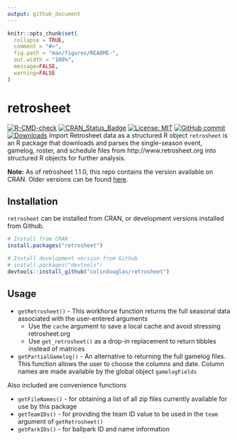 ```yaml
---
output: github_document
---
```


```r
knitr::opts_chunk$set(
  collapse = TRUE, 
  comment = "#>",
  fig.path = "man/figures/README-",
  out.width = "100%",
  message=FALSE, 
  warning=FALSE
)
``` 
# retrosheet
<!-- badges: start -->

[![R-CMD-check](https://github.com/colindouglas/retrosheet/actions/workflows/R-CMD-check.yaml/badge.svg)](https://github.com/colindouglas/retrosheet/actions/workflows/R-CMD-check.yaml)
[![CRAN\_Status\_Badge](https://www.r-pkg.org/badges/version/retrosheet)](https://cran.r-project.org/package=retrosheet)
[![License: MIT](https://img.shields.io/badge/license-GPL%20(%3E%3D%202)-blue.svg)](https://opensource.org/licenses/GPL-2.0)
[![GitHub commit](https://img.shields.io/github/last-commit/colindouglas/retrosheet)](https://github.com/colindouglas/retrosheet/commit/master)
[![Downloads](https://cranlogs.r-pkg.org/badges/last-week/retrosheet)](https://cran.r-project.org/package=retrosheet)
<!-- badges: end -->
Import Retrosheet data as a structured R object
`retrosheet` is an R package that downloads and parses the single-season event, gamelog, roster, and schedule
files from http://www.retrosheet.org into structured R objects for further analysis.

**Note:** As of retrosheet 1.1.0, this repo contains the version available on CRAN. Older versions can be found [here](https://github.com/rmscriven/retrosheet).

## Installation
`retrosheet` can be installed from CRAN, or development versions installed from Github.
```r
# Install from CRAN
install.packages("retrosheet")

# Install development version from Github
# install.packages("devtools")
devtools::install_github("colindouglas/retrosheet")
```

## Usage
* `getRetrosheet()` - This workhorse function returns the full seasonal data associated with the user-entered 
 arguments
    * Use the `cache` argument to save a local cache and avoid stressing retrosheet.org
    * Use `get_retrosheet()` as a drop-in replacement to return tibbles instead of matrices
* `getPartialGamelog()` - An alternative to returning the full gamelog files.  This function allows the user
 to choose the columns and date. Column names are made available by the global object `gamelogFields`
 
Also included are convenience functions 

* `getFileNames()` - for obtaining a list of all zip files currently available for use by this package
* `getTeamIDs()` - for providing the team ID value to be used in the `team` argument of `getRetrosheet()`
* `getParkIDs()` - for ballpark ID and name information


